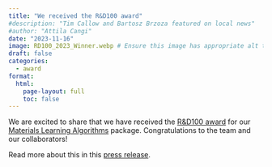 ```yaml
---
title: "We received the R&D100 award"
#description: "Tim Callow and Bartosz Brzoza featured on local news"
#author: "Attila Cangi"
date: "2023-11-16"
image: RD100_2023_Winner.webp # Ensure this image has appropriate alt text if used directly in content
draft: false
categories:
  - award
format:
  html:
    page-layout: full
    toc: false
---
```

We are excited to share that we have received the [R&D100 award](https://www.rdworldonline.com/2023-rd-100-award-winners/){target="_blank"} for our [Materials Learning Algorithms](https://github.com/mala-project){target="_blank"} package. Congratulations to the team and our collaborators!

Read more about this in this [press release](https://www.hzdr.de/db/Cms?pOid=70759&pNid=3438){target="_blank"}.